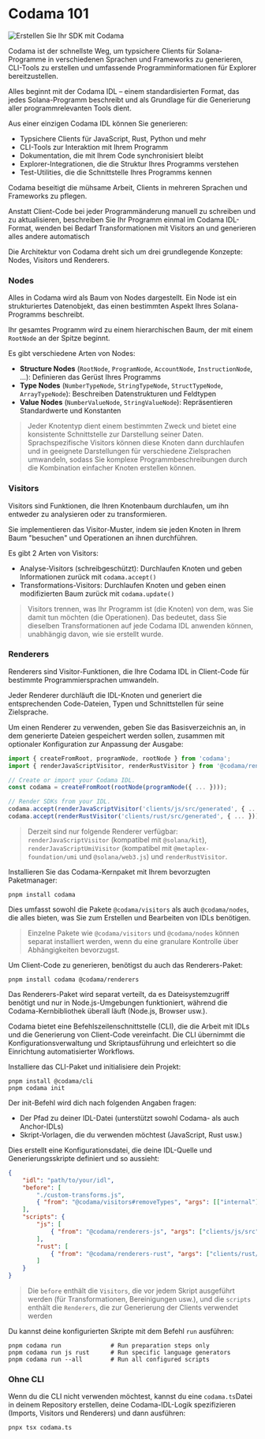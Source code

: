 
# Codama 101

![Erstellen Sie Ihr SDK mit Codama](/graphics/course-banners/create-your-sdk-with-codama.png)

Codama ist der schnellste Weg, um typsichere Clients für Solana-Programme in verschiedenen Sprachen und Frameworks zu generieren, CLI-Tools zu erstellen und umfassende Programminformationen für Explorer bereitzustellen.

Alles beginnt mit der Codama IDL – einem standardisierten Format, das jedes Solana-Programm beschreibt und als Grundlage für die Generierung aller programmrelevanten Tools dient.

Aus einer einzigen Codama IDL können Sie generieren:
- Typsichere Clients für JavaScript, Rust, Python und mehr
- CLI-Tools zur Interaktion mit Ihrem Programm
- Dokumentation, die mit Ihrem Code synchronisiert bleibt
- Explorer-Integrationen, die die Struktur Ihres Programms verstehen
- Test-Utilities, die die Schnittstelle Ihres Programms kennen

Codama beseitigt die mühsame Arbeit, Clients in mehreren Sprachen und Frameworks zu pflegen.

Anstatt Client-Code bei jeder Programmänderung manuell zu schreiben und zu aktualisieren, beschreiben Sie Ihr Programm einmal im Codama IDL-Format, wenden bei Bedarf Transformationen mit Visitors an und generieren alles andere automatisch

<ArticleSection name="Kernkonzepte" id="core-concept" level="h2" />

Die Architektur von Codama dreht sich um drei grundlegende Konzepte: Nodes, Visitors und Renderers.

### Nodes

Alles in Codama wird als Baum von Nodes dargestellt. Ein Node ist ein strukturiertes Datenobjekt, das einen bestimmten Aspekt Ihres Solana-Programms beschreibt.

Ihr gesamtes Programm wird zu einem hierarchischen Baum, der mit einem `RootNode` an der Spitze beginnt.

Es gibt verschiedene Arten von Nodes:
- **Structure Nodes** (`RootNode`, `ProgramNode`, `AccountNode`, `InstructionNode`, ...): Definieren das Gerüst Ihres Programms
- **Type Nodes** (`NumberTypeNode`, `StringTypeNode`, `StructTypeNode`, `ArrayTypeNode`): Beschreiben Datenstrukturen und Feldtypen
- **Value Nodes** (`NumberValueNode`, `StringValueNode`): Repräsentieren Standardwerte und Konstanten

> Jeder Knotentyp dient einem bestimmten Zweck und bietet eine konsistente Schnittstelle zur Darstellung seiner Daten. Sprachspezifische Visitors können diese Knoten dann durchlaufen und in geeignete Darstellungen für verschiedene Zielsprachen umwandeln, sodass Sie komplexe Programmbeschreibungen durch die Kombination einfacher Knoten erstellen können.

### Visitors 

Visitors sind Funktionen, die Ihren Knotenbaum durchlaufen, um ihn entweder zu analysieren oder zu transformieren. 

Sie implementieren das Visitor-Muster, indem sie jeden Knoten in Ihrem Baum "besuchen" und Operationen an ihnen durchführen.

Es gibt 2 Arten von Visitors:
- Analyse-Visitors (schreibgeschützt): Durchlaufen Knoten und geben Informationen zurück mit `codama.accept()`
- Transformations-Visitors: Durchlaufen Knoten und geben einen modifizierten Baum zurück mit `codama.update()`

> Visitors trennen, was Ihr Programm ist (die Knoten) von dem, was Sie damit tun möchten (die Operationen). Das bedeutet, dass Sie dieselben Transformationen auf jede Codama IDL anwenden können, unabhängig davon, wie sie erstellt wurde.

### Renderers 

Renderers sind Visitor-Funktionen, die Ihre Codama IDL in Client-Code für bestimmte Programmiersprachen umwandeln. 

Jeder Renderer durchläuft die IDL-Knoten und generiert die entsprechenden Code-Dateien, Typen und Schnittstellen für seine Zielsprache.

Um einen Renderer zu verwenden, geben Sie das Basisverzeichnis an, in dem generierte Dateien gespeichert werden sollen, zusammen mit optionaler Konfiguration zur Anpassung der Ausgabe:

```ts
import { createFromRoot, programNode, rootNode } from 'codama';
import { renderJavaScriptVisitor, renderRustVisitor } from '@codama/renderers';

// Create or import your Codama IDL.
const codama = createFromRoot(rootNode(programNode({ ... })));

// Render SDKs from your IDL.
codama.accept(renderJavaScriptVisitor('clients/js/src/generated', { ... }));
codama.accept(renderRustVisitor('clients/rust/src/generated', { ... }));
```

> Derzeit sind nur folgende Renderer verfügbar: `renderJavaScriptVisitor` (kompatibel mit `@solana/kit`), `renderJavaScriptUmiVisitor` (kompatibel mit `@metaplex-foundation/umi` und `@solana/web3.js`) und `renderRustVisitor`.

<ArticleSection name="Installation" id="installation" level="h2" />

Installieren Sie das Codama-Kernpaket mit Ihrem bevorzugten Paketmanager:

```
pnpm install codama
```

Dies umfasst sowohl die Pakete `@codama/visitors` als auch `@codama/nodes`, die alles bieten, was Sie zum Erstellen und Bearbeiten von IDLs benötigen.

> Einzelne Pakete wie `@codama/visitors` und `@codama/nodes` können separat installiert werden, wenn du eine granulare Kontrolle über Abhängigkeiten bevorzugst.

Um Client-Code zu generieren, benötigst du auch das Renderers-Paket:

```
pnpm install codama @codama/renderers
```

Das Renderers-Paket wird separat verteilt, da es Dateisystemzugriff benötigt und nur in Node.js-Umgebungen funktioniert, während die Codama-Kernbibliothek überall läuft (Node.js, Browser usw.).

<ArticleSection name="Einrichtung" id="set-up" level="h2" />

Codama bietet eine Befehlszeilenschnittstelle (CLI), die die Arbeit mit IDLs und die Generierung von Client-Code vereinfacht. Die CLI übernimmt die Konfigurationsverwaltung und Skriptausführung und erleichtert so die Einrichtung automatisierter Workflows.

Installiere das CLI-Paket und initialisiere dein Projekt:

```
pnpm install @codama/cli
pnpm codama init
```

Der init-Befehl wird dich nach folgenden Angaben fragen:
- Der Pfad zu deiner IDL-Datei (unterstützt sowohl Codama- als auch Anchor-IDLs)
- Skript-Vorlagen, die du verwenden möchtest (JavaScript, Rust usw.)

Dies erstellt eine Konfigurationsdatei, die deine IDL-Quelle und Generierungsskripte definiert und so aussieht:

```json
{
    "idl": "path/to/your/idl",
    "before": [
        "./custom-transforms.js",
        { "from": "@codama/visitors#removeTypes", "args": [["internal"]] }
    ],
    "scripts": {
        "js": [
            { "from": "@codama/renderers-js", "args": ["clients/js/src"] }
        ],
        "rust": [
            { "from": "@codama/renderers-rust", "args": ["clients/rust/src"] }
        ]
    }
}
```

> Die `before` enthält die `Visitors`, die vor jedem Skript ausgeführt werden (für Transformationen, Bereinigungen usw.), und die `scripts` enthält die `Renderers`, die zur Generierung der Clients verwendet werden

Du kannst deine konfigurierten Skripte mit dem Befehl `run` ausführen:

```
pnpm codama run              # Run preparation steps only
pnpm codama run js rust      # Run specific language generators
pnpm codama run --all        # Run all configured scripts
```

### Ohne CLI

Wenn du die CLI nicht verwenden möchtest, kannst du eine `codama.ts`Datei in deinem Repository erstellen, deine Codama-IDL-Logik spezifizieren (Imports, Visitors und Renderers) und dann ausführen:

```
pnpx tsx codama.ts
```
